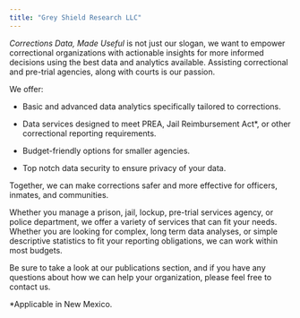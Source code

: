 ```yaml
---
title: "Grey Shield Research LLC"
---
```


*Corrections Data, Made Useful* is not just our slogan, we want to empower correctional organizations with actionable insights for more informed decisions using the best data and analytics available. Assisting correctional and  pre-trial agencies, along with courts is our passion.  

We offer:

-   Basic and advanced data analytics specifically tailored to corrections.

-   Data services designed to meet PREA, Jail Reimbursement Act\*, or other correctional reporting requirements.

-   Budget-friendly options for smaller agencies.

-   Top notch data security to ensure privacy of your data.

Together, we can make corrections safer and more effective for officers, inmates, and communities.

Whether you manage a prison, jail, lockup, pre-trial services agency, or police department, we offer a variety of services that can fit your needs. Whether you are looking for complex, long term data analyses, or simple descriptive statistics to fit your reporting obligations, we can work within most budgets.

Be sure to take a look at our publications section, and if you have any questions about how we can help your organization, please feel free to contact us.


<span class="footnote-text">*Applicable in New Mexico.</span>
